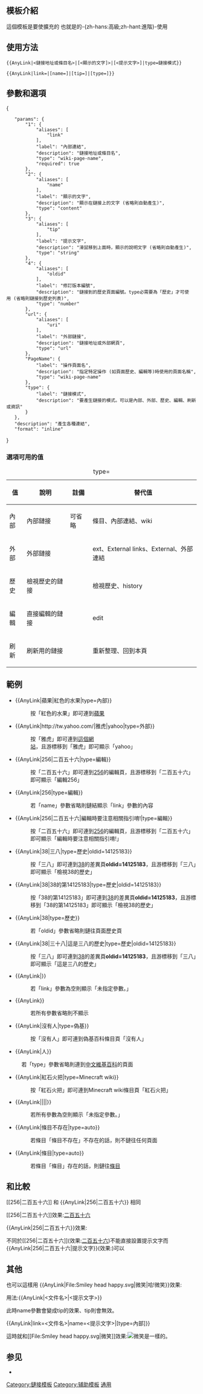 <IncludeOnly>{{esoteric}}<!-- 在這裡加入模板的保護標識 --></IncludeOnly><noinclude>{{template doc page viewed directly}}</noinclude>
<!-- 在本行下編輯模板說明 -->
== 模板介紹 ==
這個模板是要使[[]]擴充的
也就是[[]]的-{zh-hans:高級;zh-hant:進階}-使用
== 使用方法 ==
 <nowiki>{{AnyLink|<鏈接地址或條目名>|[<顯示的文字]>|[<提示文字>]|type=鏈接模式}}</nowiki>

 <nowiki>{{AnyLink|link=|[name=]|[tip=]|[type=]}}</nowiki>

== 參數和選項 ==
<templatedata>
{
	"params": {
		"1": {
			"aliases": [
				"link"
			],
			"label": "內部連結",
			"description": "鏈接地址或條目名",
			"type": "wiki-page-name",
			"required": true
		},
		"2": {
			"aliases": [
				"name"
			],
			"label": "顯示的文字",
			"description": "顯示在鏈接上的文字 (省略則自動產生)",
			"type": "content"
		},
		"3": {
			"aliases": [
				"tip"
			],
			"label": "提示文字",
			"description": "滑鼠移到上面時，顯示的說明文字 (省略則自動產生)",
			"type": "string"
		},
		"4": {
			"aliases": [
				"oldid"
			],
			"label": "修訂版本編號",
			"description": "鏈接到的歷史頁面編號。type必需要為「歷史」才可使用 (省略則鏈接到歷史列表)",
			"type": "number"
		},
		"url": {
			"aliases": [
				"uri"
			],
			"label": "外部鏈接",
			"description": "鏈接地址或外部網頁",
			"type": "url"
		},
		"PageName": {
			"label": "操作頁面名",
			"description": "指定特定操作 (如頁面歷史、編輯等)時使用的頁面名稱",
			"type": "wiki-page-name"
		},
		"type": {
			"label": "鏈接模式",
			"description": "要產生鏈接的模式。可以是內部、外部、歷史、編輯、刷新或資訊"
		}
	},
	"description": "產生各種連結",
	"format": "inline"
}
</templatedata>

===選項可用的值===
{|class="wikitable" style="text-align:center"
|+type=
|-
! 值 !! 說明 !! 註備 !! 替代值 
|-
!內部
|內部鏈接||可省略||條目、內部連結、wiki
|-
!外部
|外部鏈接|| ||ext、External links、External、外部連結
|-
!歷史
|檢視歷史的鏈接|| ||檢視歷史、history
|-
!編輯
|直接編輯的鏈接|| ||edit
|-
!刷新
|刷新用的鏈接|| ||重新整理、回到本頁
|}

== 範例 ==
*<nowiki>{{AnyLink|蘋果|紅色的水果|type=內部}}</nowiki>
*:{{AnyLink|蘋果|紅色的水果|type=內部}}
*:按「紅色的水果」即可連到[[蘋果]]
*<nowiki>{{AnyLink|http://tw.yahoo.com/|雅虎|yahoo|type=外部}}</nowiki>
*:{{AnyLink|http://tw.yahoo.com/|雅虎|yahoo|type=外部}}
*:按「雅虎」即可連到[http://tw.yahoo.com/ 這個網站]，且游標移到「雅虎」即可顯示「yahoo」
*<nowiki>{{AnyLink|256|二百五十六|type=編輯}}</nowiki>
*:{{AnyLink|256|二百五十六|type=編輯}}
*:按「二百五十六」即可連到[[256]]的編輯頁，且游標移到「二百五十六」即可顯示「編輯256」
*<nowiki>{{AnyLink|256|type=編輯}}</nowiki>
*:{{AnyLink|256|type=編輯}}
*:若「name」參數省略則鏈結顯示「link」參數的內容
*<nowiki>{{AnyLink|256|二百五十六|編輯時要注意相關指引唷!|type=編輯}}</nowiki>
*:{{AnyLink|256|二百五十六|編輯時要注意相關指引唷!|type=編輯}}
*:按「二百五十六」即可連到[[256]]的編輯頁，且游標移到「二百五十六」即可顯示「編輯時要注意相關指引唷!」
*<nowiki>{{AnyLink|38|三八|type=歷史|oldid=14125183}}</nowiki>
*:{{AnyLink|38|三八|type=歷史|oldid=14125183}}
*:按「三八」即可連到[[38]]的差異頁'''oldid=14125183'''，且游標移到「三八」即可顯示「檢視38的歷史」
*<nowiki>{{AnyLink|38|38的第14125183|type=歷史|oldid=14125183}}</nowiki>
*:{{AnyLink|38|38的第14125183|type=歷史|oldid=14125183}}
*:按「38的第14125183」即可連到[[38]]的差異頁'''oldid=14125183'''，且游標移到「38的第14125183」即可顯示「檢視38的歷史」
*<nowiki>{{AnyLink|38|type=歷史}}</nowiki>
*:{{AnyLink|38|type=歷史}}
*:若「oldid」參數省略則鏈往頁面歷史頁
*<nowiki>{{AnyLink|38|三十八|這是三八的歷史|type=歷史|oldid=14125183}}</nowiki>
*:{{AnyLink|38|三十八|這是三八的歷史|type=歷史|oldid=14125183}}
*:按「三八」即可連到[[38]]的差異頁'''oldid=14125183'''，且游標移到「三八」即可顯示「這是三八的歷史」
*<nowiki>{{AnyLink|}}</nowiki>
*:{{AnyLink|}}
*:若「link」參數為空則顯示「未指定參數。」
*<nowiki>{{AnyLink}}</nowiki>
*:{{AnyLink}}
*:若所有參數省略則不顯示
*<nowiki>{{AnyLink|沒有人|type=偽基}}</nowiki>
*:{{AnyLink|沒有人|type=偽基}}
*:按「沒有人」即可連到偽基百科條目頁「沒有人」
*<nowiki>{{AnyLink|人}}</nowiki>
*:{{AnyLink|人}}
:若「type」參數省略則連到[[中文維基百科]]的頁面
*<nowiki>{{AnyLink|紅石火把|type=Minecraft wiki}}</nowiki>
*:{{AnyLink|紅石火把|type=Minecraft wiki}}
*:按「紅石火把」即可連到Minecraft wiki條目頁「紅石火把」
*<nowiki>{{AnyLink||||}}</nowiki>
*:{{AnyLink||||}}
*:若所有參數為空則顯示「未指定參數。」
*<nowiki>{{AnyLink|條目不存在|type=auto}}</nowiki>
*:{{AnyLink|條目不存在|type=auto}}
*:若條目「條目不存在」不存在的話，則不鏈往任何頁面
*<nowiki>{{AnyLink|條目|type=auto}}</nowiki>
*:{{AnyLink|條目|type=auto}}
*:若條目「條目」存在的話，則鏈往[[條目]]

== 和[[]]比較 ==
<nowiki>[[256|二百五十六]] 和 {{AnyLink|256|二百五十六}} 相同</nowiki>

<nowiki>[[256|二百五十六]]</nowiki>效果:[[256|二百五十六]]

<nowiki>{{AnyLink|256|二百五十六}}</nowiki>效果:{{AnyLink|256|二百五十六}}

不同於<nowiki>[[256|二百五十六]]</nowiki>(效果:[[256|二百五十六]])不能直接設置提示文字而<nowiki>{{AnyLink|256|二百五十六|提示文字}}</nowiki>(效果:{{AnyLink|256|二百五十六|提示文字}})可以

==其他==
也可以這樣用
<nowiki>{{AnyLink|File:Smiley head happy.svg|微笑|哈!微笑}}</nowiki>效果:

{{AnyLink|File:Smiley head happy.svg|微笑|哈!微笑}}

用法:<nowiki>{{AnyLink|<文件名>|<提示文字>}}</nowiki>

此時name參數會變成tip的效果、tip則會無效。

<nowiki>{{AnyLink|link=<文件名>|name=<提示文字>|[type=內部]}}</nowiki>

這時就和<nowiki>[[File:Smiley head happy.svg|微笑]]</nowiki>效果:[[File:Smiley head happy.svg|微笑]]是一樣的。
 
==参见==
*{{Lts|Link}}
<IncludeOnly>
<!-- 本行下加入模板的分類 -->
[[Category:鏈接模板]]
[[Category:辅助模板]]
[[Category:鏈接模板|通用]]
<!-- 本行下加入模板的跨語言鏈接 -->

</IncludeOnly>
